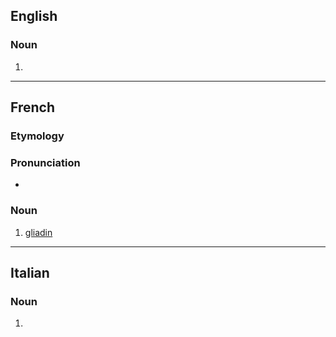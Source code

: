 ==English==

===Noun===
{{en-noun|~}}

# {{archaic form of|en|gliadin}}

----

==French==

===Etymology===
{{rfe|fr}}

===Pronunciation===
* {{fr-IPA}}

===Noun===
{{fr-noun|f|~}}

# [[gliadin]]

{{C|fr|Proteins}}

----

==Italian==

===Noun===
{{head|it|noun form|g=f}}

# {{plural of|it|gliadina}}